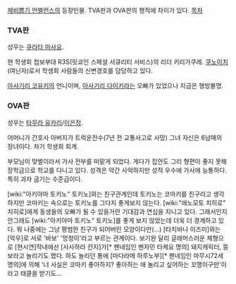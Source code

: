 [[제비뽑기 언밸런스]]의 등장인물. TVA판과 OVA판의 행적에 차이가 있다.
[[목차]]
=== TVA판 ===
성우는 [[쿠라타 마사요]].

현 학생회 첩보부대 R3S(릿쿄인 스페셜 서큐리티 서비스)의 리더 키리가쿠레. [[쿠노이치]](여닌자)로서 학생회 사람들의 신변경호를 담당하고 있다.

[[아사기리 코유키]]의 언니이며, [[아사기리 다이키]]라는 오빠가 있었으나 지금은 행방불명.

=== OVA판 ===
성우는 [[타무라 유카리]]/[[이은정]].

어머니가 간호사 아버지가 트럭운전수(7년 전 교통사고로 사망) 그녀 자신은 6남매의 장녀이다. 차기 학생회 회계.

부모님이 맞벌이라서 가사 전부를 떠맡게 되었다. 게다가 집안도 그리 형편이 좋지 못해 장학금으로 학교를 다니고 있다. 성격은 약간 사악하지만 성적 우수에 가사에 능통하다. 특히 과자 굽기는 수준급이다.


[wiki:"아키야마 토키노" 토키노]와는 친구관계인데 토키노는 코마키를 친구라고 생각하지만 코마키는 속으로는 토키노를 그다지 좋게보지 않는다.
[wiki:"에노모토 치히로" 치히로]에게 동생들의 오빠가 될 수 있을거란 기대감과 연심을 지니고 있다. 그래서인지 안그래도 [wiki:"아키야마 토키노" 토키노]를 좋게 보지 않았는데 더욱 더 경계하고 있다. 뭐 나중에는 그냥 평범한 친구가 되어버린 모양이다만(...)
[타치바나 이즈미]와는 [악우]로 서로 '바보' '멍청이'라고 부르는 관계이다.
보기완 달리 글래머스러운 체형으로 [현시연]작내에선 [사사하라 칸지]가[* 팬네임인 벤자민 타케요 명의] 돼지캐릭터, 뚱보라고 놀리기도 했다. 하도 놀리던 통에 [마다라메 하루노부][* 팬네임인 마무시72세 명의]에 의해 '너 사실은 코마키 좋아하지? 좋아하는 애 놀리고 싶어하는 꼬맹이구만'이라고 태클을 받기도... 
